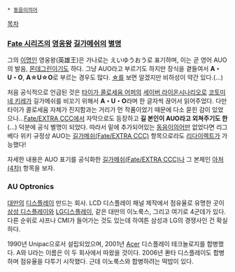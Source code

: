 * [[동음이의어]]

[[목차]]
=== [[Fate 시리즈]]의 [[영웅왕]] [[아처(4차)|길가]][[길가메쉬(Fate/EXTRA CCC)|메쉬]]의 [[별명]] ===
그의 [[이명]]인 영웅왕(英雄王)은 가나로는 えいゆうおう로 표기하며, 이는 곧 영어 AUO의 발음, [[몬데그린]]이기도 하다. 그냥 AUO라고 부르기도 하지만 장식을 곁들여서 '''A・U・O''', '''A☆U☆O'''로 부르는 경우도 많다. [[☆]]를 보면 알겠지만 비하성이 약간 있다.(...)

처음 공식적으로 언급된 것은 [[타이가 콜로세움 어퍼]]의 [[세이버 라이온]]시나리오로 [[코토미네 키레]]가 길가메쉬를 비꼬기 위해서 '''A・U・O'''라며 한 글자씩 끊어서 읽어주었다. 다만 타이가 콜로세움 자체가 진지함과는 거리가 먼 작품이었기 때문에 다소 묻힌 감이 있었으나...[[Fate/EXTRA CCC]]에서 자막으로도 등장하고 '''길 본인이 AUO라고 외쳐주기도 한'''(...) 덕분에 공식 별명이 되었다. 따라서 밑에 추가되어있는 [[동음이의어]]만 없었다면 리그베다 위키 규정상 AUO는 [[길가메쉬(Fate/EXTRA CCC)]] 항목으로라도 [[리다이렉트]]가 가능했다! 

자세한 내용은 AUO 표기를 공식화한 [[길가메쉬(Fate/EXTRA CCC)]]나 그 본체인 [[아처(4차)]] 항목을 보자.

=== AU Optronics ===
[[대만]]의 [[디스플레이]] 만드는 회사. LCD 디스플레이 패널 제작에서 점유율로 유명한 곳이 [[삼성 디스플레이]]와 [[LG디스플레이]], 같은 대만의 이노룩스, 그리고 여기로 4군데가 있다. 다른 순위로 샤프나 CMI가 들어가는 것도 있는데 하여튼 삼성과 LG의 경쟁사인 건 확실하다.

1990년 Unipac으로서 설립되었으며, 2001년 [[Acer]] 디스플레이 테크놀로지를 합병했다. A와 U라는 이름은 이 두 회사에서 따왔을 것이다. 2006년 콴타 디스플레이도 합병하며 점유율을 다투기 시작했다. 근데 이노룩스와 합병하려는 떡밥이 있다. 
